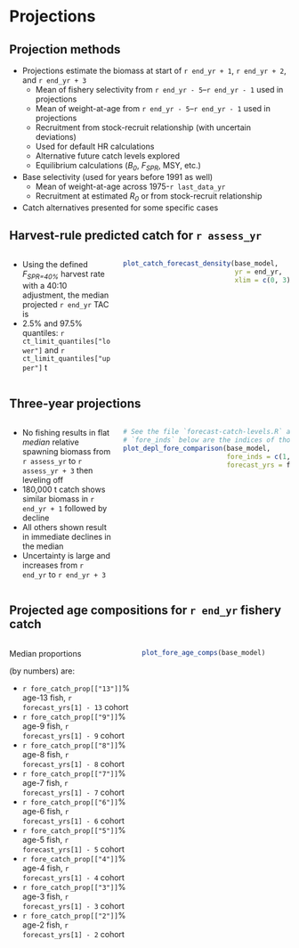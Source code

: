 # Projections

## Projection methods
* Projections estimate the biomass at start of `r end_yr + 1`,
  `r end_yr + 2`, and `r end_yr + 3`
  - Mean of fishery selectivity from `r end_yr - 5`--`r end_yr - 1` used in
    projections
  - Mean of weight-at-age from `r end_yr - 5`--`r end_yr - 1` used in
    projections
  - Recruitment from stock-recruit relationship (with uncertain deviations)
  - Used for default HR calculations
  - Alternative future catch levels explored
  - Equilibrium calculations (*B~0~*, *F~SPR~*, MSY, etc.)
* Base selectivity (used for years before 1991 as well)
  - Mean of weight-at-age across 1975-`r last_data_yr`
  - Recruitment at estimated *R~0~* or from stock-recruit relationship
* Catch alternatives presented for some specific cases

## Harvest-rule predicted catch for `r assess_yr`
:::::: {.columns}
::: {.column width="38%"}
* Using the defined *F~SPR=40%~* harvest rate with a 40:10 adjustment, the
  median projected `r end_yr` TAC is \textbf{`r ct_limit_quantiles["median"]` t}
* 2.5% and 97.5% quantiles: `r ct_limit_quantiles["lower"]` and
  `r ct_limit_quantiles["upper"]` t
:::

::: {.column width="62%"}
```r
plot_catch_forecast_density(base_model,
                            yr = end_yr,
                            xlim = c(0, 3))
```
:::
::::::

## Three-year projections
:::::: {.columns}
::: {.column width="38%"}
* No fishing results in flat *median* relative spawning biomass from
  `r assess_yr` to `r assess_yr + 3` then leveling off
* 180,000 t catch shows similar biomass in `r end_yr + 1` followed by decline
* All others shown result in immediate declines in the median
* Uncertainty is large and increases from `r end_yr` to `r end_yr + 3`
:::

::: {.column width="62%"}
```r
# See the file `forecast-catch-levels.R` at the list called `ct_levels`. The values in
# `fore_inds` below are the indices of those forecast values in that list.
plot_depl_fore_comparison(base_model,
                          fore_inds = c(1, 2, 6, 12, 14),
                          forecast_yrs = forecast_yrs)
```
:::
::::::

## Projected age compositions for `r end_yr` fishery catch
:::::: {.columns}
::: {.column width="45%"}
Median proportions

(by numbers) are:

* `r fore_catch_prop[["13"]]`% age-13 fish, `r forecast_yrs[1] - 13` cohort
* `r fore_catch_prop[["9"]]`% age-9 fish, `r forecast_yrs[1] - 9` cohort
* `r fore_catch_prop[["8"]]`% age-8 fish, `r forecast_yrs[1] - 8` cohort
* `r fore_catch_prop[["7"]]`% age-7 fish, `r forecast_yrs[1] - 7` cohort
* `r fore_catch_prop[["6"]]`% age-6 fish, `r forecast_yrs[1] - 6` cohort
* `r fore_catch_prop[["5"]]`% age-5 fish, `r forecast_yrs[1] - 5` cohort
* `r fore_catch_prop[["4"]]`% age-4 fish, `r forecast_yrs[1] - 4` cohort
* `r fore_catch_prop[["3"]]`% age-3 fish, `r forecast_yrs[1] - 3` cohort
* `r fore_catch_prop[["2"]]`% age-2 fish, `r forecast_yrs[1] - 2` cohort
:::

::: {.column width="55%"}
```r
plot_fore_age_comps(base_model)
```
:::
::::::

